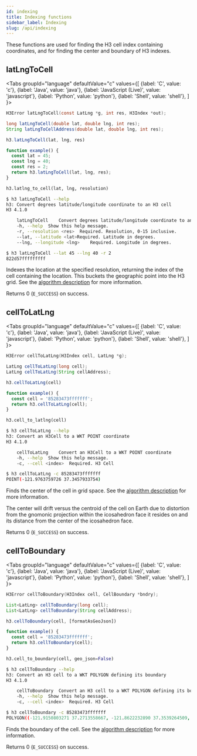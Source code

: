 ```yaml
---
id: indexing
title: Indexing functions
sidebar_label: Indexing
slug: /api/indexing
---
```



These functions are used for finding the H3 cell index containing coordinates, and for finding the center and boundary of H3 indexes.

## latLngToCell

<Tabs
  groupId="language"
  defaultValue="c"
  values={[
    {label: 'C', value: 'c'},
    {label: 'Java', value: 'java'},
    {label: 'JavaScript (Live)', value: 'javascript'},
    {label: 'Python', value: 'python'},
    {label: 'Shell', value: 'shell'},
  ]
}>
<TabItem value="c">

```c
H3Error latLngToCell(const LatLng *g, int res, H3Index *out);
```

</TabItem>
<TabItem value="java">

```java
long latLngToCell(double lat, double lng, int res);
String latLngToCellAddress(double lat, double lng, int res);
```

</TabItem>
<TabItem value="javascript">

```js
h3.latLngToCell(lat, lng, res)
```

```js live
function example() {
  const lat = 45;
  const lng = 40;
  const res = 2;
  return h3.latLngToCell(lat, lng, res);
}
```

</TabItem>
<TabItem value="python">

```py
h3.latlng_to_cell(lat, lng, resolution)
```

</TabItem>
<TabItem value="shell">

```sh
$ h3 latLngToCell --help
h3: Convert degrees latitude/longitude coordinate to an H3 cell
H3 4.1.0

	latLngToCell	Convert degrees latitude/longitude coordinate to an H3 cell
	-h, --help	Show this help message.
	-r, --resolution <res>	Required. Resolution, 0-15 inclusive.
	--lat, --latitude <lat>Required. Latitude in degrees.
	--lng, --longitude <lng>	Required. Longitude in degrees.
```

```bash
$ h3 latLngToCell --lat 45 --lng 40 -r 2
822d57fffffffff
```

</TabItem>
</Tabs>

Indexes the location at the specified resolution, returning the index of the cell containing the location. This buckets
the geographic point into the H3 grid. See the [algorithm description](../core-library/latLngToCellDesc) for more information.

Returns 0 (`E_SUCCESS`) on success.

## cellToLatLng

<Tabs
  groupId="language"
  defaultValue="c"
  values={[
    {label: 'C', value: 'c'},
    {label: 'Java', value: 'java'},
    {label: 'JavaScript (Live)', value: 'javascript'},
    {label: 'Python', value: 'python'},
    {label: 'Shell', value: 'shell'},
  ]
}>
<TabItem value="c">

```c
H3Error cellToLatLng(H3Index cell, LatLng *g);
```

</TabItem>
<TabItem value="java">

```java
LatLng cellToLatLng(long cell);
LatLng cellToLatLng(String cellAddress);
```

</TabItem>
<TabItem value="javascript">

```js
h3.cellToLatLng(cell)
```

```js live
function example() {
  const cell = '85283473fffffff';
  return h3.cellToLatLng(cell);
}
```

</TabItem>
<TabItem value="python">

```py
h3.cell_to_latlng(cell)
```

</TabItem>
<TabItem value="shell">

```sh
$ h3 cellToLatLng --help
h3: Convert an H3Cell to a WKT POINT coordinate
H3 4.1.0

	cellToLatLng	Convert an H3Cell to a WKT POINT coordinate
	-h, --help	Show this help message.
	-c, --cell <index>	Required. H3 Cell
```

```bash
$ h3 cellToLatLng -c 85283473fffffff
POINT(-121.9763759726 37.3457933754)
```

</TabItem>
</Tabs>

Finds the center of the cell in grid space. See the
[algorithm description](../core-library/cellToLatLngDesc) for
more information.

The center will drift versus the centroid
of the cell on Earth due to distortion from the gnomonic
projection within the icosahedron face it resides on and its
distance from the center of the icosahedron face.

Returns 0 (`E_SUCCESS`) on success.

## cellToBoundary

<Tabs
  groupId="language"
  defaultValue="c"
  values={[
    {label: 'C', value: 'c'},
    {label: 'Java', value: 'java'},
    {label: 'JavaScript (Live)', value: 'javascript'},
    {label: 'Python', value: 'python'},
    {label: 'Shell', value: 'shell'},
  ]
}>
<TabItem value="c">

```c
H3Error cellToBoundary(H3Index cell, CellBoundary *bndry);
```

</TabItem>
<TabItem value="java">

```java
List<LatLng> cellToBoundary(long cell);
List<LatLng> cellToBoundary(String cellAddress);
```

</TabItem>
<TabItem value="javascript">

```js
h3.cellToBoundary(cell, [formatAsGeoJson])
```

```js live
function example() {
  const cell = '85283473fffffff';
  return h3.cellToBoundary(cell);
}
```

</TabItem>
<TabItem value="python">

```py
h3.cell_to_boundary(cell, geo_json=False)
```

</TabItem>
<TabItem value="shell">

```sh
$ h3 cellToBoundary --help
h3: Convert an H3 cell to a WKT POLYGON defining its boundary
H3 4.1.0

	cellToBoundary	Convert an H3 cell to a WKT POLYGON defining its boundary
	-h, --help	Show this help message.
	-c, --cell <index>	Required. H3 Cell
```

```bash
$ h3 cellToBoundary -c 85283473fffffff
POLYGON((-121.9150803271 37.2713558667, -121.8622232890 37.3539264509, -121.9235499963 37.4283411861, -122.0377349643 37.4201286777, -122.0904289290 37.3375560844, -122.0291013092 37.2631979746, -121.9150803271 37.2713558667))
```

</TabItem>
</Tabs>

Finds the boundary of the cell. See the
[algorithm description](../core-library/cellToBoundaryDesc)
for more information.


Returns 0 (`E_SUCCESS`) on success.
